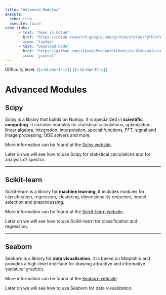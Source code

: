 ```yaml
---
title: "Advanced Modules"
execute: 
  echo: true
  execute: false
code-links:
      - text: "Open in Colab"
        href: "https://colab.research.google.com/github/stkroe/PythonforChemists/blob/main/course/notebooks/AdvancedModules.ipynb"
        icon: "laptop"
      - text: "Download Code"
        href: "https://github.com/stkroe/PythonforChemists/blob/main/course/notebooks/AdvancedModules.ipynb"
        icon: "journal"
---
```

Difficulty level: <span style="color:#2B7492">{{< bi star-fill >}} {{< bi star-fill >}} </span>

# Advanced Modules {.unnumbered}

## Scipy {.unnumbered}

Scipy is a library that builds on Numpy. It is specialized in **scientific computing**. It includes modules for statistical calculations, optimization, linear algebra, integration, interpolation, special functions, FFT, signal and image processing, ODE solvers and more.

More information can be found at the [Scipy website](https://www.scipy.org/).

Later on we will see how to use Scipy for statistical calculations and for analysis of spectra.

---

## Scikit-learn {.unnumbered}

Scikit-learn is a library for **machine learning**. It includes modules for classification, regression, clustering, dimensionality reduction, model selection and preprocessing.

More information can be found at the [Scikit-learn website](https://scikit-learn.org/stable/).

Later on we will see how to use Scikit-learn for classification and regression.

---

## Seaborn {.unnumbered}

Seaborn is a library for **data visualization**. It is based on Matplotlib and provides a high-level interface for drawing attractive and informative statistical graphics.

More information can be found at the [Seaborn website](https://seaborn.pydata.org/).

Later on we will see how to use Seaborn for data visualization.
